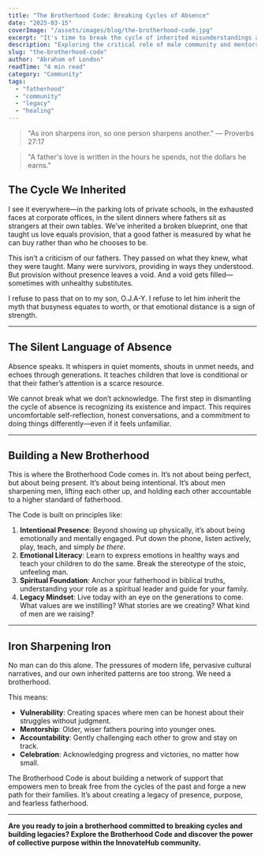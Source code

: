 ```yaml
---
title: "The Brotherhood Code: Breaking Cycles of Absence"
date: "2025-03-15"
coverImage: "/assets/images/blog/the-brotherhood-code.jpg"
excerpt: "It's time to break the cycle of inherited misunderstandings about fatherhood."
description: "Exploring the critical role of male community and mentorship in breaking negative cycles and fostering responsible, present fatherhood."
slug: "the-brotherhood-code"
author: "Abraham of London"
readTime: "4 min read"
category: "Community"
tags:
  - "fatherhood"
  - "community"
  - "legacy"
  - "healing"
---
```


> "As iron sharpens iron, so one person sharpens another." — Proverbs 27:17

> "A father's love is written in the hours he spends, not the dollars he earns."

## The Cycle We Inherited

I see it everywhere—in the parking lots of private schools, in the exhausted faces at corporate offices, in the silent dinners where fathers sit as strangers at their own tables. We’ve inherited a broken blueprint, one that taught us love equals provision, that a good father is measured by what he can buy rather than who he chooses to be.

This isn’t a criticism of our fathers. They passed on what they knew, what they were taught. Many were survivors, providing in ways they understood. But provision without presence leaves a void. And a void gets filled—sometimes with unhealthy substitutes.

I refuse to pass that on to my son, O.J.A-Y. I refuse to let him inherit the myth that busyness equates to worth, or that emotional distance is a sign of strength.

---

## The Silent Language of Absence

Absence speaks. It whispers in quiet moments, shouts in unmet needs, and echoes through generations. It teaches children that love is conditional or that their father’s attention is a scarce resource.

We cannot break what we don’t acknowledge. The first step in dismantling the cycle of absence is recognizing its existence and impact. This requires uncomfortable self-reflection, honest conversations, and a commitment to doing things differently—even if it feels unfamiliar.

---

## Building a New Brotherhood

This is where the Brotherhood Code comes in. It’s not about being perfect, but about being present. It’s about being intentional. It’s about men sharpening men, lifting each other up, and holding each other accountable to a higher standard of fatherhood.

The Code is built on principles like:

1. **Intentional Presence**: Beyond showing up physically, it’s about being emotionally and mentally engaged. Put down the phone, listen actively, play, teach, and simply *be there*.
2. **Emotional Literacy**: Learn to express emotions in healthy ways and teach your children to do the same. Break the stereotype of the stoic, unfeeling man.
3. **Spiritual Foundation**: Anchor your fatherhood in biblical truths, understanding your role as a spiritual leader and guide for your family.
4. **Legacy Mindset**: Live today with an eye on the generations to come. What values are we instilling? What stories are we creating? What kind of men are we raising?

---

## Iron Sharpening Iron

No man can do this alone. The pressures of modern life, pervasive cultural narratives, and our own inherited patterns are too strong. We need a brotherhood.

This means:

- **Vulnerability**: Creating spaces where men can be honest about their struggles without judgment.
- **Mentorship**: Older, wiser fathers pouring into younger ones.
- **Accountability**: Gently challenging each other to grow and stay on track.
- **Celebration**: Acknowledging progress and victories, no matter how small.

The Brotherhood Code is about building a network of support that empowers men to break free from the cycles of the past and forge a new path for their families. It’s about creating a legacy of presence, purpose, and fearless fatherhood.

---

**Are you ready to join a brotherhood committed to breaking cycles and building legacies? Explore the Brotherhood Code and discover the power of collective purpose within the InnovateHub community.**
